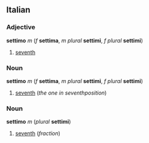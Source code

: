 ==Italian==
===Adjective===
'''settimo''' ''m'' (''f'' '''settima''', ''m plural'' '''settimi''', ''f plural'' '''settimi''')

#[[seventh]]

===Noun===
'''settimo''' ''m'' (''f'' '''settima''', ''m plural'' '''settimi''', ''f plural'' '''settimi''')

#[[seventh]] (''the one in seventhposition'')

===Noun===
'''settimo''' ''m'' (''plural'' '''settimi''')

#[[seventh]] (''fraction'')